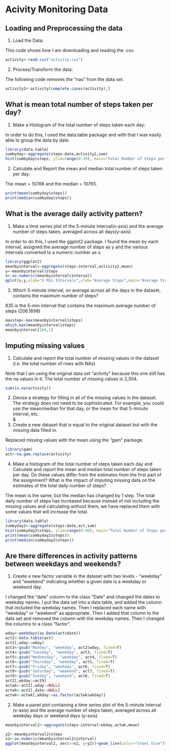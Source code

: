 Acivity Monitoring Data  
========================================================
## Loading and Preprocessing the data  

  1) Load the Data:  

This code shows how I am downloading and reading the .csv.  

```r


activity<-read.csv("activity.csv")
```

2) Process/Transform the data:  

The following code removes the "nas" from the data set.

```r
activity2<-activity[complete.cases(activity),]
```
  
##  What is mean total number of steps taken per day?  

1) Make a Histogram of the total number of steps taken each day:  

In order to do this, I used the data.table package and with that I was easily able to group the data by date.

```r
library(data.table)
sumbyday<-aggregate(steps~date,activity2,sum)
hist(sumbyday$steps, ylim=range(0:30), main="Total Number of Steps per Day", xlab="Steps Per Day")
```

2) Calculate and Report the mean and median total number of steps taken per day:  

The mean = 10766 and the median = 10765.

```r
print(mean(sumbyday$steps))
print(median(sumbyday$steps))
```

##  What is the average daily activity pattern?  

1) Make a time series plot of the 5-minute interval(x-axis) and the average number of steps taken, averaged across all days(y-axis)

In order to do this, I used the ggplot2 package. I found the mean by each interval, assigned the average number of steps as y and the various intervals converted to a numeric number as x.

```r
library(ggplot2)
meanbyinterval<-aggregate(steps~interval,activity2,mean)
y<-meanbyinterval$steps
x<-as.numeric(meanbyinterval$interval)
qplot(x,y,xlab="5 Min Intervals",ylab="Average Steps",main="Average Steps by 5 Min Intervals")
```

2) Which 5-minute interval, on average across all the days in the dataset, contains the maximum number of steps?

835 is the 5-min interval that contains the maximum average number of steps (206.1698)

```r
maxstep<-max(meanbyinterval$steps)
which.max(meanbyinterval$steps)
meanbyinterval[104,1]
```

##  Imputing missing values

1) Calculate and report the total number of missing values in the dataset (i.e. the total number of rows with NAs)

Note that I am using the original data set "activity" because this one still has the na values in it.  The total number of missing values is 2,304.

```r
sum(is.na(activity))
```

2) Devise a strategy for filling in all of the missing values in the dataset. The strategy does not need to be sophisticated. For example, you could use the mean/median for that day, or the mean for that 5-minute interval, etc.  
&  
3) Create a new dataset that is equal to the original dataset but with the missing data filled in.

Replaced missing values with the mean using the "gam" package.

```r
library(gam)
act<-na.gam.replace(activity)
```

4) Make a histogram of the total number of steps taken each day and Calculate and report the mean and median total number of steps taken per day. Do these values differ from the estimates from the first part of the assignment? What is the impact of imputing missing data on the estimates of the total daily number of steps?

The mean is the same, but the median has changed by 1 step.  The total daily number of steps has increased because instead of not including the missing values and calculating without them, we have replaced them with some values that will increase the total.

```r
library(data.table)
sumbyday2<-aggregate(steps~date,act,sum)
hist(sumbyday2$steps, ylim=range(0:40), main="Total Number of Steps per Day", xlab="Steps Per Day")
print(mean(sumbyday2$steps))
print(median(sumbyday2$steps))
```

##  Are there differences in activity patterns between weekdays and weekends?

1) Create a new factor variable in the dataset with two levels - "weekday" and "weekend" indicating whether a given date is a weekday or weekend day.

I changed the "date" column to the class "Date" and changed the dates to weekday names.  I put the data set into a data table, and added the column that included the weekday names. Then I replaced each name with "weekday" or "weekend" as appropriate. Then I added that column to the data set and removed the column with the weekday names.  Then I changed the columns to a class "factor".

```r
wday<-weekdays(as.Date(act$date))
act2<-data.table(act)
act2[,wday:=wday]
act3<-gsub("Monday", "weekday", act2$wday, fixed=T)
act4<-gsub("Tuesday", "weekday", act3, fixed=T)
act5<-gsub("Wednesday", "weekday", act4, fixed=T)
act6<-gsub("Thursday", "weekday", act5, fixed=T)
act7<-gsub("Friday", "weekday", act6, fixed=T)
act8<-gsub("Saturday", "weekend", act7, fixed=T)
act9<-gsub("Sunday", "weekend", act8, fixed=T)
act2[,wkday:=act9]
actwk<-act2[,wday:=NULL]
actwk<-act2[,date:=NULL]
actwk<-actwk[,wkday:=as.factor(actwk$wkday)]
```

2) Make a panel plot containing a time series plot of the 5-minute interval (x-axis) and the average number of steps taken, averaged across all weekday days or weekend days (y-axis).

```r
meanbyinterval2<-aggregate(steps~interval+wkday,actwk,mean)

y2<-meanbyinterval2$steps
x2<-as.numeric(meanbyinterval2$interval)
ggplot(meanbyinterval2, aes(x=x2, y=y2))+geom_line(color="steel blue")+facet_wrap(~wkday, nrow=2, ncol=1)+labs(x="5 Min Intervals", y="Average Steps")+theme_bw()
```
